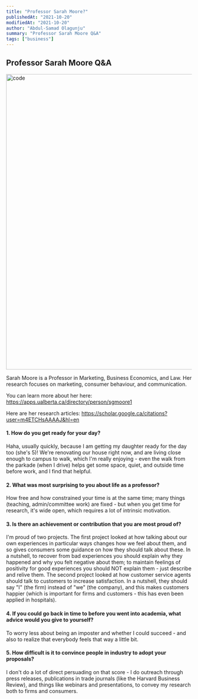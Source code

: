 ```yaml
---
title: "Professor Sarah Moore?"
publishedAt: "2021-10-20"
modifiedAt: "2021-10-20"
author: "Abdul-Samad Olagunju"
summary: "Professor Sarah Moore Q&A"
tags: ["business"]
---
```


## Professor Sarah Moore Q&A

<img
  src="/Feed-bro.png"
  width="800"
  height="800"
  alt="code"
  title="code"
/>

Sarah Moore is a Professor in Marketing, Business Economics, and Law. Her research focuses on marketing, consumer behaviour, and communication.

You can learn more about her here: https://apps.ualberta.ca/directory/person/sgmoore1

Here are her research articles: https://scholar.google.ca/citations?user=m4ETCHsAAAAJ&hl=en

#### 1. How do you get ready for your day? 

Haha, usually quickly, because I am getting my daughter ready for the day too (she's 5)! We're renovating our house right now, and are living close enough to campus to walk, which I'm really enjoying - even the walk from the parkade (when I drive) helps get some space, quiet, and outside time before work, and I find that helpful.

#### 2. What was most surprising to you about life as a professor? 
How free and how constrained your time is at the same time; many things (teaching, admin/committee work) are fixed - but when you get time for research, it's wide open, which requires a lot of intrinsic motivation.
 
#### 3. Is there an achievement or contribution that you are most proud of? 
I'm proud of two projects. The first project looked at how talking about our own experiences in particular ways changes how we feel about them, and so gives consumers some guidance on how they should talk about these. In a nutshell, to recover from bad experiences you should explain why they happened and why you felt negative about them; to maintain feelings of positivity for good experiences you should NOT explain them - just describe and relive them. The second project looked at how customer service agents should talk to customers to increase satisfaction. In a nutshell, they should say "I" (the firm) instead of "we" (the company), and this makes customers happier (which is important for firms and customers - this has even been applied in hospitals).
 
#### 4. If you could go back in time to before you went into academia, what advice would you give to yourself?
To worry less about being an imposter and whether I could succeed - and also to realize that everybody feels that way a little bit.
 
#### 5. How difficult is it to convince people in industry to adopt your proposals?
I don't do a lot of direct persuading on that score - I do outreach through press releases, publications in trade journals (like the Harvard Business Review), and things like webinars and presentations, to convey my research both to firms and consumers.
